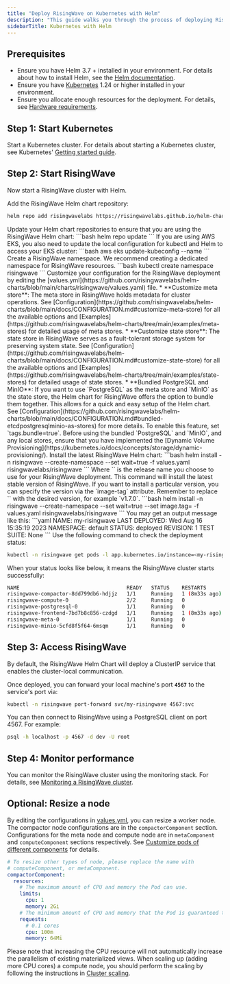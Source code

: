 ```yaml
---
title: "Deploy RisingWave on Kubernetes with Helm"
description: "This guide walks you through the process of deploying RisingWave in a single Kubernetes cluster with [Helm](https://helm.sh/)."
sidebarTitle: Kubernetes with Helm
---
```


## Prerequisites

* Ensure you have Helm 3.7 + installed in your environment. For details about how to install Helm, see the [Helm documentation](https://helm.sh/docs/intro/install/).
* Ensure you have [Kubernetes](https://kubernetes.io/) 1.24 or higher installed in your environment.
* Ensure you allocate enough resources for the deployment. For details, see [Hardware requirements](/docs/current/hardware-requirements/).

## Step 1: Start Kubernetes

Start a Kubernetes cluster. For details about starting a Kubernetes cluster, see Kubernetes' [Getting started guide](https://kubernetes.io/docs/setup/).

## Step 2: Start RisingWave

Now start a RisingWave cluster with Helm.

<Steps>
  <Step>

Add the RisingWave Helm chart repository:
```bash
helm repo add risingwavelabs https://risingwavelabs.github.io/helm-charts/ --force-update
```
  </Step>
  <Step>
Update your Helm chart repositories to ensure that you are using the RisingWave Helm chart:
```bash
helm repo update
```
If you are using AWS EKS, you also need to update the local configuration for kubectl and Helm to access your EKS cluster:
```bash
aws eks update-kubeconfig --name <your_eks_cluster_name>
```
  </Step>
  <Step>
Create a RisingWave namespace. We recommend creating a dedicated namespace for RisingWave resources.
```bash
kubectl create namespace risingwave
```
  </Step>
  <Step>
Customize your configuration for the RisingWave deployment by editing the [values.yml](https://github.com/risingwavelabs/helm-charts/blob/main/charts/risingwave/values.yaml) file.
   * **Customize meta store**: The meta store in RisingWave holds metadata for cluster operations. See [Configuration](https://github.com/risingwavelabs/helm-charts/blob/main/docs/CONFIGURATION.md#customize-meta-store) for all the available options and [Examples](https://github.com/risingwavelabs/helm-charts/tree/main/examples/meta-stores) for detailed usage of meta stores.
   * **Customize state store**: The state store in RisingWave serves as a fault-tolerant storage system for preserving system state. See [Configuration](https://github.com/risingwavelabs/helm-charts/blob/main/docs/CONFIGURATION.md#customize-state-store) for all the available options and [Examples](https://github.com/risingwavelabs/helm-charts/tree/main/examples/state-stores) for detailed usage of state stores.
   * **Bundled PostgreSQL and MinIO**: If you want to use `PostgreSQL` as the meta store and `MinIO` as the state store, the Helm chart for RisingWave offers the option to bundle them together. This allows for a quick and easy setup of the Helm chart. See [Configuration](https://github.com/risingwavelabs/helm-charts/blob/main/docs/CONFIGURATION.md#bundled-etcdpostgresqlminio-as-stores) for more details. To enable this feature, set `tags.bundle=true`.

<Note>
Before using the bundled `PostgreSQL` and `MinIO`, and any local stores, ensure that you have implemented the [Dynamic Volume Provisioning](https://kubernetes.io/docs/concepts/storage/dynamic-provisioning/).
</Note>
  </Step>
  <Step>
Install the latest RisingWave Helm chart:
```bash
helm install -n risingwave --create-namespace --set wait=true -f values.yaml <my-risingwave> risingwavelabs/risingwave
```
Where `<my-risingwave>` is the release name you choose to use for your RisingWave deployment. This command will install the latest stable version of RisingWave.
If you want to install a particular version, you can specify the version via the `image-tag` attribute. Remember to replace `<version_number>` with the desired version, for example `v1.7.0`.
```bash
helm install -n risingwave --create-namespace --set wait=true --set image.tag=<version_number> <my-risingwave> -f values.yaml risingwavelabs/risingwave
```
You may get an output message like this:
```yaml
NAME: my-risingwave
LAST DEPLOYED: Wed Aug 16 15:35:19 2023
NAMESPACE: default
STATUS: deployed
REVISION: 1
TEST SUITE: None
```
  </Step>
  <Step>
Use the following command to check the deployment status:

```bash
kubectl -n risingwave get pods -l app.kubernetes.io/instance=<my-risingwave>
```
When your status looks like below, it means the RisingWave cluster starts successfully:

```bash
NAME                                   READY   STATUS    RESTARTS        AGE
risingwave-compactor-8dd799db6-hdjjz   1/1     Running   1 (8m33s ago)   11m
risingwave-compute-0                   2/2     Running   0               11m
risingwave-postgresql-0                1/1     Running   0               11m
risingwave-frontend-7bd7b8c856-czdgd   1/1     Running   1 (8m33s ago)   11m
risingwave-meta-0                      1/1     Running   0               11m
risingwave-minio-5cfd8f5f64-6msqm      1/1     Running   0               11m
```
  </Step>

</Steps>


## Step 3: Access RisingWave

By default, the RisingWave Helm Chart will deploy a ClusterIP service that enables the cluster-local communication.

Once deployed, you can forward your local machine's port **`4567`** to the service's port via:

```bash
kubectl -n risingwave port-forward svc/my-risingwave 4567:svc
```

You can then connect to RisingWave using a PostgreSQL client on port 4567\. For example:

```bash
psql -h localhost -p 4567 -d dev -U root
```

## Step 4: Monitor performance

You can monitor the RisingWave cluster using the monitoring stack. For details, see [Monitoring a RisingWave cluster](/docs/current/monitor-risingwave-cluster/).

## Optional: Resize a node

By editing the configurations in [values.yml](https://github.com/risingwavelabs/helm-charts/blob/main/charts/risingwave/values.yaml), you can resize a worker node. The compactor node configurations are in the `compactorComponent` section. Configurations for the meta node and compute node are in `metaComponent` and `computeComponent` sections respectively. See [Customize pods of different components](https://github.com/risingwavelabs/helm-charts/blob/main/docs/CONFIGURATION.md#customize-pods-of-different-components) for details.

```yaml
# To resize other types of node, please replace the name with
# computeComponent, or metaComponent.
compactorComponent:
  resources:
    # The maximum amount of CPU and memory the Pod can use.
    limits:
      cpu: 1
      memory: 2Gi
    # The minimum amount of CPU and memory that the Pod is guaranteed to have.
    requests:
      # 0.1 cores
      cpu: 100m
      memory: 64Mi

```
Please note that increasing the CPU resource will not automatically increase the parallelism of existing materialized views. When scaling up (adding more CPU cores) a compute node, you should perform the scaling by following the instructions in [Cluster scaling](/docs/current/k8s-cluster-scaling/).
